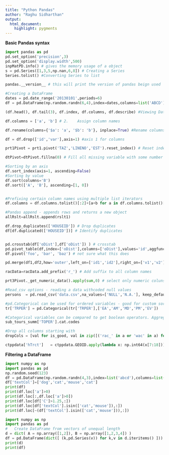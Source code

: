 ```yaml
---
title: "Python Pandas"
author: "Raghu Sidharthan"
output: 
  html_document:
    highlight: pygments
---
```


**Basic Pandas syntax**
```python
import pandas as pd
pd.set_option('precision',3)
pd.set_option('display.width',500)
inpMatPD.info() # gives the memory usage of a object
s = pd.Series([1,3,5,np.nan,6,8]) # Creating a Series
Series.tolist() #Converting Series to list

pandas.__version__ # this will print the version of pandas beign used

#Creating a DataFrame
dates = pd.date_range('20130101',periods=6)
df = pd.DataFrame(np.random.randn(6,4),index=dates,columns=list('ABCD'))

(df.head(), df.tail(3), df.index, df.columns, df.describe) #Viewing Data

df.columns = ['a', 'b'] # 2.	Assign column names

df.rename(columns={'$a': 'a', '$b': 'b'}, inplace=True) #Rename columns 

df = df.drop(['id','var'],axis=1) #axis 1 for columns

prt1Pivot = prt1.pivot('TAZ','LINENO','EST').reset_index() # Reset index to make index a column

dtPivot=dtPivot.fillna(0) # Fill all missing variable with some number

#Sorting by an axis 
df.sort_index(axis=1, ascending=False)
#Sorting by value
df.sort(columns='B')
df.sort(['A', 'B'], ascending=[1, 0])


#Prefixing certain column names using multiple list iterators
df.columns = df.columns.tolist()[:2]+[a+b for a in df.columns.tolist()[2:] for b in ['_sfx'] ]

#Pandas append - appends rows and returns a new object  
allRslt=allRslt.append(rslt1)

df.drop_duplicates(['HOUSEID']) # Drop duplicates
df[df.duplicated(['HOUSEID'])] # Identify duplicates


pd.crosstab(df['oDist'],df['oDist']) ) # crosstab
pd.pivot_table(df,index=['oDist'],columns=['oDist'],values='id',aggfunc=len,fill_value=0) # crosstab using pivot_table but it can do more
df.pivot('foo', 'bar', 'baz') # not sure what this does

pd.merge(df1,df2,how='outer',left_on=['id1','id2'],right_on=['v1','v2']) # For suffixes use ",suffixes=('_prt1', '_prt2')"

racData=racData.add_prefix('r_') # Add suffix to all column names

prt3Pivot._get_numeric_data().apply(sum,0) # select only numeric coluns in a dataframe

#Read_csv options - reading a data withcoded null values
persons  = pd.read_csv('data.csv',na_values=['NULL','N.A.'], keep_default_na=False) 

#pd.Categorical can be used for ordered variables - good for custom sorting. Similar to the R ordered levels, Fits nicely with pivot_table
tr['TRPER'] = pd.Categorical(tr['TRPER'],['EA','AM','MD','PM','EV'])

#Categorical variables can be compared to get boolean operators. Aggregating and then reseting index will destroy the categories.To convert categories into cat code use this
sub_tours_summ['TOPER'].cat.codes

#Drop all columns starting with 
dropCols = [val for is_good, val in zip([('rac_' in a or 'wac' in a) for a in df.columns.tolist()], df.columns.tolist()) if is_good]

ctppdata['hTrct']   = ctppdata.GEOID.apply(lambda x: np.int64(x[7:18])) # Pandas string manipulation

```
**Filtering a DataFrame**
```python
import numpy as np
import pandas as pd
np.random.seed(123)
df = pd.DataFrame(np.random.randn(4,3),index=list('abcd'),columns=list('ABC'))
df['textCol']=['dog','cat','mouse','cat']
print(df)
print(df.loc['a']>0)
print(df.loc[:,df.loc['a']>0])
print(df.loc[df['C']>1.25,:])
print(df.loc[df['textCol'].isin(['cat','mouse']),:])
print(df.loc[~(df['textCol'].isin(['cat','mouse'])),:])
```

```python
import numpy as np
import pandas as pd
#	Create DataFrame from vectors of unequal length
d = dict( A = np.array([1,2]), B = np.array([1,2,3,4]) )
df = pd.DataFrame(dict([ (k,pd.Series(v)) for k,v in d.iteritems() ]))
print(d)
print(df)
```



```python




```

```python


```

